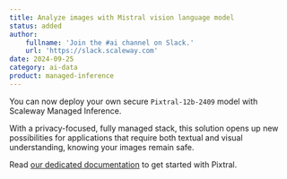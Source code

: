 ```yaml
---
title: Analyze images with Mistral vision language model
status: added
author:
    fullname: 'Join the #ai channel on Slack.'
    url: 'https://slack.scaleway.com'
date: 2024-09-25
category: ai-data
product: managed-inference
---
```


You can now deploy your own secure `Pixtral-12b-2409` model with Scaleway Managed Inference. 

With a privacy-focused, fully managed stack, this solution opens up new possibilities for applications that require both textual and visual understanding, knowing your images remain safe.

Read [our dedicated documentation](https://www.scaleway.com/en/docs/ai-data/managed-inference/reference-content/pixtral-12b-2409) to get started with Pixtral.

